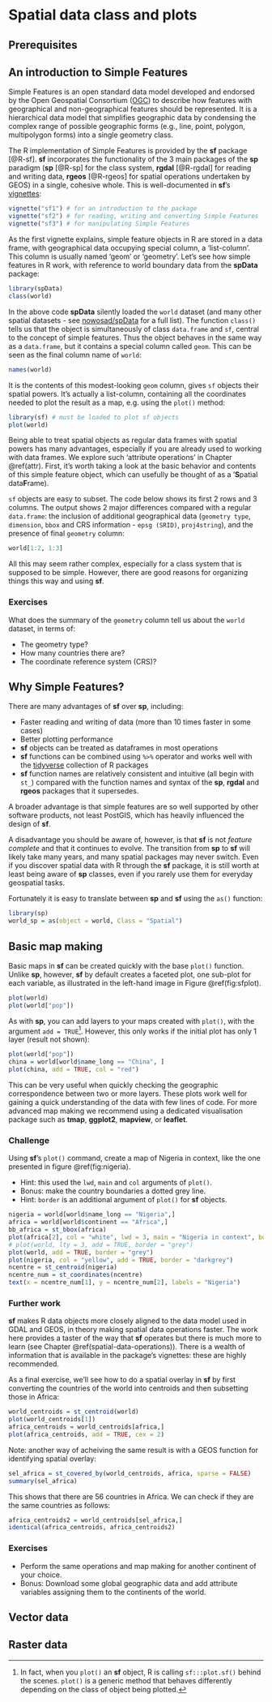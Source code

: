 # Spatial data class and plots {#spatial-class}


## Prerequisites {-}

<!--
- classes and methods in R
-->

## An introduction to Simple Features

Simple Features is an open standard data model developed and endorsed by the Open Geospatial Consortium ([OGC](http://portal.opengeospatial.org/files/?artifact_id=25355)) to describe how features with geographical and non-geographical features should be represented.
It is a hierarchical data model that simplifies geographic data by condensing the complex range of possible geographic forms (e.g., line, point, polygon, multipolygon forms) into a single geometry class.

<!-- (Figure \@ref(fig:sf-ogc)). -->

<!-- ```{r sf-ogc, fig.cap="The Simple Features class hierarchy, used with permission (on condition of linking to the source) from the Open Geospatial Consortium's document 06-103r4 (see http://www.opengeospatial.org/standards/sfa)", out.width="100%", echo=FALSE} -->
<!-- knitr::include_graphics("figures/simple-feature-class-hierarchy.png") -->
<!-- ``` -->

The R implementation of Simple Features is provided by the **sf** package [@R-sf].
**sf** incorporates the functionality of the 3 main packages of the **sp** paradigm (**sp** [@R-sp] for the class system, **rgdal** [@R-rgdal] for reading and writing data, **rgeos** [@R-rgeos] for spatial operations undertaken by GEOS) in a single, cohesive whole.
This is well-documented in **sf**'s [vignettes](http://cran.rstudio.com/package=sf):

```r
vignette("sf1") # for an introduction to the package
vignette("sf2") # for reading, writing and converting Simple Features
vignette("sf3") # for manipulating Simple Features
```

As the first vignette explains, simple feature objects in R are stored in a data frame, with geographical data occupying special column, a 'list-column'. This column is usually named 'geom' or 'geometry'.
Let's see how simple features in R work, with reference to world boundary data from the **spData** package:

```r
library(spData)
class(world)
```

In the above code **spData** silently loaded the `world` dataset (and many other spatial datasets - see [nowosad/spData](https://github.com/Nowosad/spData) for a full list).
The function `class()` tells us that the object is simultaneously of class `data.frame` and `sf`, central to the concept of simple features.
Thus the object behaves in the same way as a `data.frame`, but it contains a special column called `geom`.
This can be seen as the final column name of `world`:

```r
names(world)
```

It is the contents of this modest-looking `geom` column, gives `sf` objects their spatial powers.
It's actually a list-column, containing all the coordinates needed to plot the result as a map, e.g. using the `plot()` method:

```r
library(sf) # must be loaded to plot sf objects
plot(world)
```

Being able to treat spatial objects as regular data frames with spatial powers has many advantages, especially if you are already used to working with data frames.
We explore such 'attribute operations' in Chapter \@ref(attr).
First, it's worth taking a look at the basic behavior and contents of this simple feature object, which can usefully be thought of as a '**S**patial data**F**rame).

`sf` objects are easy to subset.
The code below shows its first 2 rows and 3 columns.
The output shows 2 major differences compared with a regular `data.frame`: the inclusion of additional geographical data (`geometry type`, `dimension`, `bbox` and CRS information - `epsg (SRID)`, `proj4string`), and the presence of final `geometry` column:

```r
world[1:2, 1:3]
```

All this may seem rather complex, especially for a class system that is supposed to be simple.
However, there are good reasons for organizing things this way and using **sf**.

### Exercises

What does the summary of the `geometry` column tell us about the `world` dataset, in terms of:

- The geometry type?
- How many countries there are?
- The coordinate reference system (CRS)?

## Why Simple Features?

There are many advantages of **sf** over **sp**, including:

- Faster reading and writing of data (more than 10 times faster in some cases)
- Better plotting performance
- **sf** objects can be treated as dataframes in most operations
- **sf** functions can be combined using `%>%` operator and works well with the [tidyverse](http://tidyverse.org/) collection of R packages
- **sf** function names are relatively consistent and intuitive (all begin with `st_`) compared with the function names and syntax of the **sp**, **rgdal** and **rgeos** packages that it supersedes.

A broader advantage is that simple features are so well supported by other software products, not least PostGIS, which has heavily influenced the design of **sf**.

A disadvantage you should be aware of, however, is that **sf** is not *feature complete* and that it continues to evolve.
The transition from **sp** to **sf** will likely take many years, and many spatial packages may never switch.
Even if you discover spatial data with R through the **sf** package, it is still worth at least being aware of **sp** classes, even if you rarely use them for everyday geospatial tasks.

Fortunately it is easy to translate between **sp** and **sf** using the `as()` function: 

```r
library(sp)
world_sp = as(object = world, Class = "Spatial")
```

## Basic map making {#basic-map}

Basic maps in **sf** can be created quickly with the base `plot()` function. Unlike **sp**, however, **sf** by default creates a faceted plot, one sub-plot for each variable, as illustrated in the left-hand image in Figure \@ref(fig:sfplot). 

```r
plot(world)
plot(world["pop"])
```

As with **sp**, you can add layers to your maps created with `plot()`, with the argument `add = TRUE`^[In
fact, when you `plot()` an **sf** object, R is calling `sf:::plot.sf()` behind the scenes.
`plot()` is a generic method that behaves differently depending on the class of object being plotted.].
However, this only works if the initial plot has only 1 layer (result not shown):

```r
plot(world["pop"])
china = world[world$name_long == "China", ]
plot(china, add = TRUE, col = "red")
```

This can be very useful when quickly checking the geographic correspondence between two or more layers.
These plots work well for gaining a quick understanding of the data with few lines of code.
For more advanced map making we recommend using a dedicated visualisation package such as **tmap**, **ggplot2**, **mapview**, or **leaflet**.

<!-- 
- plot() function 
- map export 
-->

### Challenge

Using **sf**'s `plot()` command, create a map of Nigeria in context, like the one presented in figure \@ref(fig:nigeria). 

- Hint: this used the `lwd`, `main` and `col` arguments of `plot()`. 
- Bonus: make the country boundaries a dotted grey line.
- Hint: `border` is an additional argument of `plot()` for **sf** objects.

```r
nigeria = world[world$name_long == "Nigeria",]
africa = world[world$continent == "Africa",]
bb_africa = st_bbox(africa)
plot(africa[2], col = "white", lwd = 3, main = "Nigeria in context", border = "lightgrey")
# plot(world, lty = 3, add = TRUE, border = "grey")
plot(world, add = TRUE, border = "grey")
plot(nigeria, col = "yellow", add = TRUE, border = "darkgrey")
ncentre = st_centroid(nigeria)
ncentre_num = st_coordinates(ncentre)
text(x = ncentre_num[1], y = ncentre_num[2], labels = "Nigeria")
```

### Further work

**sf** makes R data objects more closely aligned to the data model used in GDAL and GEOS, in theory making spatial data operations faster.
The work here provides a taster of the way that **sf** operates but there is much more to learn (see Chapter \@ref(spatial-data-operations)).
There is a wealth of information that is available in the package's vignettes: these are highly recommended.

As a final exercise, we'll see how to do a spatial overlay in **sf** by first converting the countries of the world into centroids and then subsetting those in Africa:

```r
world_centroids = st_centroid(world)
plot(world_centroids[1])
africa_centroids = world_centroids[africa,]
plot(africa_centroids, add = TRUE, cex = 2)
```

Note: another way of acheiving the same result is with a GEOS function for identifying spatial overlay:

```r
sel_africa = st_covered_by(world_centroids, africa, sparse = FALSE)
summary(sel_africa)
```

This shows that there are 56 countries in Africa.
We can check if they are the same countries as follows:

```r
africa_centroids2 = world_centroids[sel_africa,]
identical(africa_centroids, africa_centroids2)
```

### Exercises

- Perform the same operations and map making for another continent of your choice.
- Bonus: Download some global geographic data and add attribute variables assigning them to the continents of the world.


## Vector data

<!-- 
sf data types:
- POINT
- LINESTRING
- POLYGON
- MULTIPOINT
- MULTILINESTRING
- MULTIPOLYGON
- GEOMETRYCOLLECTION
- CIRCULARSTRING
- COMPOUNDCURVE
- CURVEPOLYGON
- MULTICURVE
- MULTISURFACE
- CURVE
- SURFACE
- POLYHEDRALSURFACE
- TIN
- TRIANGLE

- what's sf, sfc, sfg
- methods(class = "sf")

-->

## Raster data

<!-- 
- raster data types 
- RasterLayer
- RasterStack
- RasterBrick
-->

